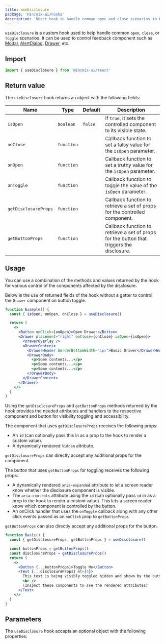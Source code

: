 ```yaml
---
title: useDisclosure
package: '@incmix-ui/hooks'
description: 'React hook to handle common open and close scenarios in UI components'
---
```


`useDisclosure` is a custom hook used to help handle common `open`, `close`, or
`toggle` scenarios. It can be used to control feedback component such as
[Modal](/docs/components/overlay/modal),
[AlertDialog](/docs/components/overlay/alert-dialog),
[Drawer](/docs/components/overlay/drawer), etc.

## Import

```js
import { useDisclosure } from '@incmix-ui/react'
```

## Return value

The `useDisclosure` hook returns an object with the following fields:

| Name                 | Type       | Default | Description                                                                               |
| -------------------- | ---------- | ------- | ----------------------------------------------------------------------------------------- |
| `isOpen`             | `boolean`  | `false` | If `true`, it sets the controlled component to its visible state.                         |
| `onClose`            | `function` |         | Callback function to set a falsy value for the `isOpen` parameter.                        |
| `onOpen`             | `function` |         | Callback function to set a truthy value for the `isOpen` parameter.                       |
| `onToggle`           | `function` |         | Callback function to toggle the value of the `isOpen` parameter.                          |
| `getDisclosureProps` | `function` |         | Callback function to retrieve a set of props for the controlled component.                |
| `getButtonProps`     | `function` |         | Callback function to retrieve a set of props for the button that triggers the disclosure. |

## Usage

You can use a combination of the methods and values returned by the hook for
various control of the components affected by the disclosure.

Below is the use of returned fields of the hook without a getter to control the
`Drawer` component on button toggle.

```jsx
function Example() {
  const { isOpen, onOpen, onClose } = useDisclosure()

  return (
    <>
      <Button onClick={onOpen}>Open Drawer</Button>
      <Drawer placement="right" onClose={onClose} isOpen={isOpen}>
        <DrawerOverlay />
        <DrawerContent>
          <DrawerHeader borderBottomWidth="1px">Basic Drawer</DrawerHeader>
          <DrawerBody>
            <p>Some contents...</p>
            <p>Some contents...</p>
            <p>Some contents...</p>
          </DrawerBody>
        </DrawerContent>
      </Drawer>
    </>
  )
}
```

Using the `getDisclosureProps` and `getButtonProps` methods returned by the hook
provides the needed attributes and handlers to the respective component and
button for visibility toggling and accessibility.

The component that uses `getDisclosureProps` receives the following props:

- An `id` (can optionally pass this in as a prop to the hook to render a custom
  value).
- A dynamically rendered `hidden` attribute.

`getDisclosureProps` can directly accept any additional props for the component.

The button that uses `getButtonProps` for toggling receives the following props:

- A dynamically rendered `aria-expanded` attribute to let a screen reader know
  whether the disclosure component is visible.
- The `aria-controls` attribute using the `id` (can optionally pass `id` in as a
  prop to the hook to render a custom value). This lets a screen reader know
  which component is controlled by the button.
- An onClick handler that uses the `onToggle` callback along with any other
  click events passed as an `onClick` prop to `getButtonProps`

`getButtonProps` can also directly accept any additional props for the button.

```jsx
function Basic() {
  const { getDisclosureProps, getButtonProps } = useDisclosure()

  const buttonProps = getButtonProps()
  const disclosureProps = getDisclosureProps()
  return (
    <>
      <Button {...buttonProps}>Toggle Me</Button>
      <Text {...disclosureProps} mt={4}>
        This text is being visibly toggled hidden and shown by the button.
        <br />
        (Inspect these components to see the rendered attributes)
      </Text>
    </>
  )
}
```

## Parameters

The `useDisclosure` hook accepts an optional object with the following
properties:

<PropsTable of="useDisclosure" />

